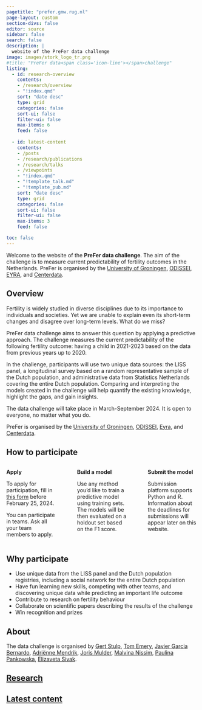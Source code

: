 ```yaml
---
pagetitle: "prefer.gmw.rug.nl"
page-layout: custom
section-divs: false
editor: source
sidebar: false
search: false
description: | 
  website of the PreFer data challenge
image: images/stork_logo_tr.png
#title: "PreFer data<span class='icon-line'></span>challenge"
listing:
  - id: research-overview
    contents: 
    - /research/overview
    - "!index.qmd"
    sort: "date desc"
    type: grid
    categories: false
    sort-ui: false
    filter-ui: false
    max-items: 6
    feed: false
    
  - id: latest-content
    contents: 
    - /posts
    - /research/publications
    - /research/talks
    - /viewpoints
    - "!index.qmd"
    - "!template_talk.md"
    - "!template_pub.md"
    sort: "date desc"
    type: grid
    categories: false
    sort-ui: false
    filter-ui: false
    max-items: 3
    feed: false

toc: false
---
```


<!-- purple bar at top -->
::: {.content-container}
::: {.top-story .purple-background}
::: {.website-text}



:::
:::
:::


<!-- quick overview -->
::: {.content-container}
::: {.listing-block}


Welcome to the website of the __PreFer data challenge__. The aim of the challenge is to measure current predictability of fertility outcomes in the Netherlands.
PreFer is organised by the [University of Groningen](https://www.rug.nl/), [ODISSEI](https://odissei-data.nl/en/), [EYRA](https://www.eyra.co/), and [Centerdata](https://www.centerdata.nl/).

:::
::::



<!--  overview  -->
::: {.content-container}
::: {.listing-block}
## Overview
Fertility is widely studied in diverse disciplines due to its importance to individuals and societies. Yet we are unable to explain even its short-term changes and disagree over long-term levels. What do we miss?  

PreFer data challenge aims to answer this question by applying a predictive approach. The challenge measures the current predictability of the following fertility outcome: having a child in 2021-2023 based on the data from previous years up to 2020.  

In the challenge, participants will use two unique data sources: the LISS panel, a longitudinal survey based on a random representative sample of the Dutch population, and administrative data from Statistics Netherlands covering the entire Dutch population. Comparing and interpreting the models created in the challenge will help quantify the existing knowledge, highlight the gaps, and gain insights.  

The data challenge will take place in March-September 2024. It is open to everyone, no matter what you do.  

PreFer is organised by the [University of Groningen](https://www.rug.nl/), [ODISSEI](https://odissei-data.nl/en/), [Eyra](https://www.eyra.co/), and [Centerdata](https://www.centerdata.nl/).  
:::
:::



<!-- how to participate -->
::: {.content-container}
::: {.listing-block}

## How to participate
:::: {.columns}
::: {.column width="30%"}
__Apply__  

To apply for participation, fill in [this form](https://forms.gle/F2YaH6fevYgfKBqG7) before February 25, 2024.  

You can participate in teams. Ask all your team members to apply.  
:::
::: {.column width="3%"}
:::
::: {.column width="30%"}
__Build a model__  

Use any method you’d like to train a predictive model using training sets. The models will be then evaluated on a holdout set based on the F1 score.  
:::
::: {.column width="3%"}
:::
::: {.column width="30%"}
__Submit the model__  

Submission platform supports Python and R.
Information about the deadlines for submissions will appear later on this website.
 
:::

::::
:::
:::


<!-- why participate -->
::: {.content-container}
::: {.listing-block}
## Why participate
* Use unique data from the LISS panel and the Dutch population registries, including a social network for the entire Dutch population  
* Have fun learning new skills, competing with other teams, and discovering unique data while predicting an important life outcome  
* Contribute to research on fertility behaviour  
* Collaborate on scientific papers describing the results of the challenge  
* Win recognition and prizes  

:::
:::

<!-- about us -->
::: {.content-container}
::: {.listing-block}
## About
The data challenge is organised by [Gert Stulp](https://www.gertstulp.com/), [Tom Emery](https://tomemery.eu/), [Javier Garcia Bernardo](https://www.uu.nl/staff/JGarciaBernardo), [Adriënne Mendrik](https://www.linkedin.com/in/adriennemendrik?originalSubdomain=nl), [Joris Mulder](https://www.centerdata.nl/team/joris-mulder), [Malvina Nissim](https://malvinanissim.github.io/), [Paulina Pankowska](https://www.uu.nl/staff/PKPankowska), [Elizaveta Sivak](https://lisasivak.github.io/).

:::
:::

<!-- overview of research -->
::: {.content-container}
::: {.listing-block}
<a href="research/index.qmd">

## Research
</a> 

::: {#research-overview}
:::

:::
:::


<!-- latest content information -->
::: {.content-container}
::: {.listing-block .last-block} 
<!-- last-block to remove line below -->
<a href="all-content.qmd">

## Latest content
</a>


::: {#latest-content}
:::

:::
:::
